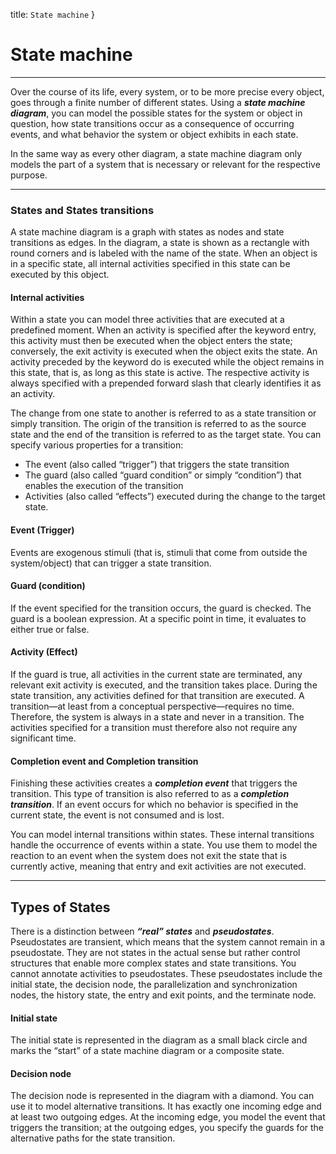   title: `State machine`
}

# State machine
___
Over the course of its life, every system, or to be more precise every
object, goes through a finite number of different states. Using a ***state machine diagram***, 
you can model the possible states for the system or object in question, how state transitions 
occur as a consequence of occurring events, and what behavior the system or object exhibits in each
state.

In the same way as every other diagram, a state machine diagram
only models the part of a system that is necessary or relevant for the
respective purpose.
___

### States and States transitions
A state machine diagram is a graph with states as nodes and state 
transitions as edges. In the diagram, a state is shown as a rectangle with
round corners and is labeled with the name of the state. When an object
is in a specific state, all internal activities specified in this state can be
executed by this object.
#### Internal activities
Within a state you can model three activities that are executed at
a predefined moment. When an activity is specified after the keyword
entry, this activity must then be executed when the object enters the
state; conversely, the exit activity is executed when the object exits the
state. An activity preceded by the keyword do is executed while the
object remains in this state, that is, as long as this state is active. The
respective activity is always specified with a prepended forward slash
that clearly identifies it as an activity.

The change from one state to another is referred to as a state transition
or simply transition.
The origin of the transition is referred to as the source state and
the end of the transition is referred to as the target state. You can specify
various properties for a transition:
- The event (also called “trigger”) that triggers the state transition
- The guard (also called “guard condition” or simply “condition”) that
enables the execution of the transition
- Activities (also called “effects”) executed during the change to the
target state.
#### Event (Trigger)
Events are exogenous stimuli (that is, stimuli that come from outside 
the system/object) that can trigger a state transition.
#### Guard (condition)
If the event specified for the transition occurs, the guard is checked. 
The guard is a boolean expression. At a specific point in time, it 
evaluates to either true or false.
#### Activity (Effect)
If the guard is true, all activities in the current state
are terminated, any relevant exit activity is executed, and the transition
takes place. During the state transition, any activities defined for 
that transition are executed. A transition—at least from a conceptual
perspective—requires no time. Therefore, the system is always in a state
and never in a transition. The activities specified for a transition must
therefore also not require any significant time.
#### Completion event and Completion transition 
Finishing these activities creates a ***completion event*** that triggers the
transition. This type of transition is also referred to as a ***completion transition***. 
If an event occurs for which no behavior is specified in the
current state, the event is not consumed and is lost.

You can model internal transitions within states. These internal transitions 
handle the occurrence of events within a state. You use them to
model the reaction to an event when the system does not exit the state
that is currently active, meaning that entry and exit activities are not executed.
___
## Types of States 
There is a distinction between ***“real” states*** and ***pseudostates***. 
Pseudostates are transient, which means that the system cannot 
remain in a pseudostate. They are not states in the actual sense but rather
control structures that enable more complex states and state transitions.
You cannot annotate activities to pseudostates. These pseudostates include
the initial state, the decision node, the parallelization and synchronization
nodes, the history state, the entry and exit points, and the
terminate node.

#### Initial state
The initial state is represented in the diagram as a small black circle
and marks the “start” of a state machine diagram or a composite state.
#### Decision node
The decision node is represented in the diagram with a diamond. You
can use it to model alternative transitions. It has exactly one incoming
edge and at least two outgoing edges. At the incoming edge, you model
the event that triggers the transition; at the outgoing edges, you specify
the guards for the alternative paths for the state transition.